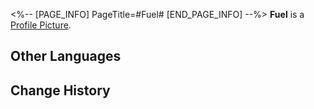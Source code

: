 <%-- [PAGE_INFO]
PageTitle=#Fuel#
[END_PAGE_INFO] --%>
{{Item Infobox
|id          = 201
|image       = Item Fuel.png
|type        = Consumable
|invCategory = Valuables
|rarity      = 4
|effect      = Item used to replenish Trailblaze Power. Provides 60 Trailblaze Power.
|description = Fuel canisters filled up with the dreams and courage of the Nameless.
|source1     = [[Level Rewards]]
}}
{{Description|''"Idealism? I prefer to call it the observer effect and human self-actualization."''}}
'''Fuel''' is a [[Profile Picture]].

==Other Languages==
{{Other Languages
|en   = Fuel
|zhs  = 燃料
|zht  = 燃料
|ja   = 燃料
|ko   = 연료
|es   = Combustible
|fr   = Carburant
|ru   = Топливо
|th   = Fuel
|vi   = Nhiên Liệu
|de   = Treibstoff
|id   = Fuel
|pt   = Combustível
}}

==Change History==
{{Change History|1.0}}